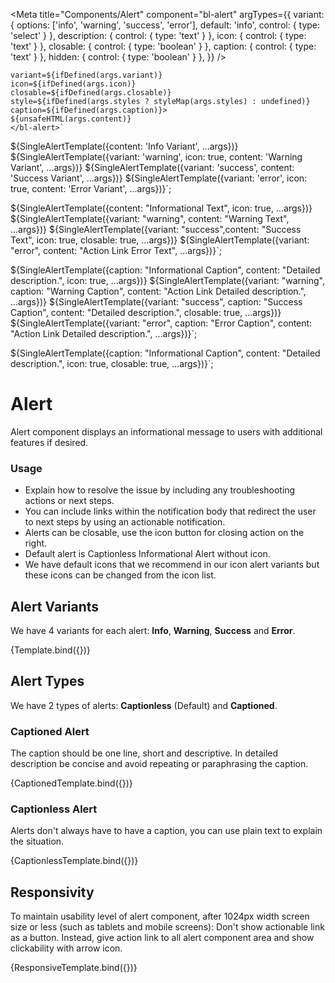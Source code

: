 

<Meta
  title="Components/Alert"
  component="bl-alert"
  argTypes={{
    variant: {
      options: ['info', 'warning', 'success', 'error'],
      default: 'info',
      control: { type: 'select' }
    },
    description: {
      control: {
        type: 'text'
      }
    },
    icon: {
      control: {
        type: 'text'
      }
    },
    closable: {
      control: {
        type: 'boolean'
      }
    },
    caption: {
      control: {
        type: 'text'
      }
    },
    hidden: {
      control: {
        type: 'boolean'
      }
    },
  }}
/>

    variant=${ifDefined(args.variant)}
    icon=${ifDefined(args.icon)}
    closable=${ifDefined(args.closable)}
    style=${ifDefined(args.styles ? styleMap(args.styles) : undefined)}
    caption=${ifDefined(args.caption)}>
    ${unsafeHTML(args.content)}
    </bl-alert>`

${SingleAlertTemplate({content: 'Info Variant', ...args})}
${SingleAlertTemplate({variant: 'warning', icon: true, content: 'Warning Variant', ...args})}
${SingleAlertTemplate({variant: 'success', content: 'Success Variant', ...args})}
${SingleAlertTemplate({variant: 'error', icon: true, content: 'Error Variant', ...args})}`;

${SingleAlertTemplate({content: "Informational Text", icon: true, ...args})}
${SingleAlertTemplate({variant: "warning", content: "Warning Text", ...args})}
${SingleAlertTemplate({variant: "success",content: "Success Text", icon: true, closable: true, ...args})}
${SingleAlertTemplate({variant: "error", content: "<bl-button slot=action >Action Link</bl-button> Error Text", ...args})}`;

${SingleAlertTemplate({caption: "Informational Caption", content: "Detailed description.", icon: true, ...args})}
${SingleAlertTemplate({variant: "warning", caption: "Warning Caption", content: "<bl-button slot=action >Action Link</bl-button> Detailed description.", ...args})}
${SingleAlertTemplate({variant: "success", caption: "Success Caption", content: "Detailed description.", closable: true, ...args})}
${SingleAlertTemplate({variant: "error", caption: "Error Caption", content: "<bl-button slot=action >Action Link</bl-button> Detailed description.", ...args})}`;

${SingleAlertTemplate({caption: "Informational Caption", content: "Detailed description.", icon: true, closable: true, ...args})}`;

# Alert
Alert component displays an informational message to users with additional features if desired.

### Usage

* Explain how to resolve the issue by including any troubleshooting actions or next steps.
* You can include links within the notification body that redirect the user to next steps by using an actionable notification.
* Alerts can be closable, use the icon button for closing action on the right.
* Default alert is Captionless Informational Alert without icon.
* We have default icons that we recommend in our icon alert variants but these icons can be changed from the icon list.

## Alert Variants

We have 4 variants for each alert: **Info**, **Warning**, **Success** and **Error**.

<Canvas>
  <Story name="Variants">
    {Template.bind({})}
  </Story>
</Canvas>

## Alert Types

We have 2 types of alerts: **Captionless** (Default) and **Captioned**.

### Captioned Alert

The caption should be one line, short and descriptive. In detailed description be concise and avoid repeating or paraphrasing the caption.

<Canvas>
  <Story name="Captioned Alert">
    {CaptionedTemplate.bind({})}
  </Story>
</Canvas>

### Captionless Alert

Alerts don't always have to have a caption, you can use plain text to explain the situation.

<Canvas>
  <Story name="Captionless Alert">
    {CaptionlessTemplate.bind({})}
  </Story>
</Canvas>

## Responsivity

To maintain usability level of alert component, after 1024px width screen size or less (such as tablets and mobile screens):
Don't show actionable link as a button. Instead, give action link to all alert component area and show clickability with arrow icon.

<Canvas>
  <Story name="Responsive Alert"
  parameters={{
    viewport: {
      defaultViewport: 'responsive',
      viewports: { responsive: {
        name:'Responsive',
        styles: {
          width: '1024px',
          height: '200px',
        },
      }}
    },
  }}>
    {ResponsiveTemplate.bind({})}
  </Story>
</Canvas>
